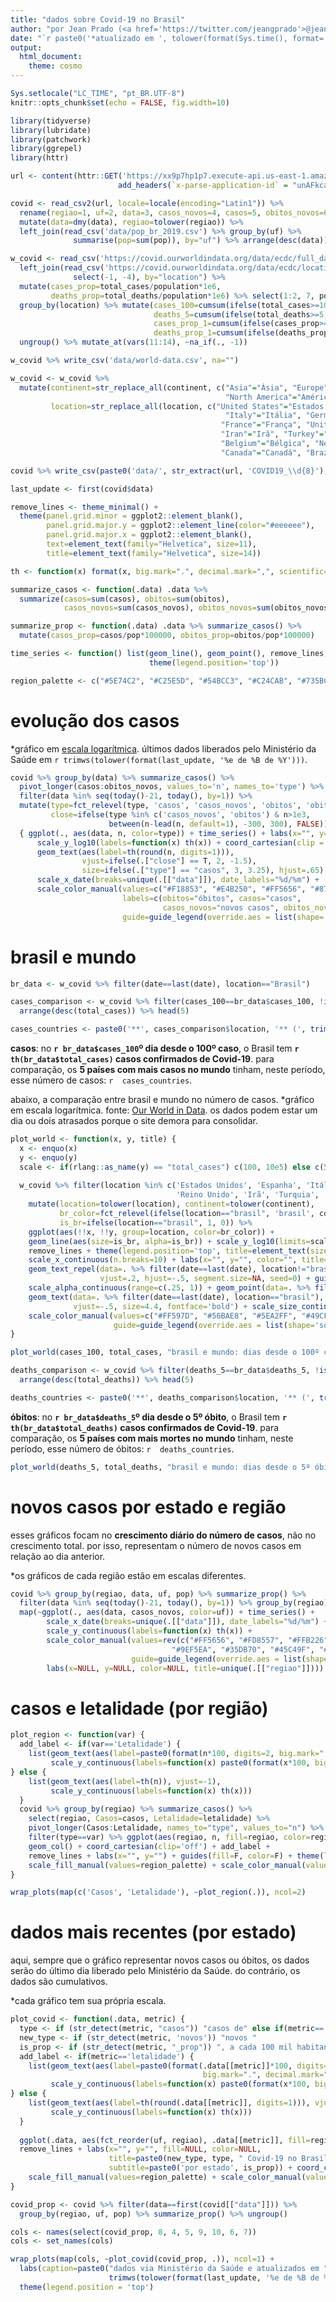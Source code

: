 ```yaml
---
title: "dados sobre Covid-19 no Brasil"
author: "por Jean Prado (<a href='https://twitter.com/jeangprado'>@jeangprado</a>)"
date: "`r paste0('*atualizado em ', tolower(format(Sys.time(), format='%d/%m/%Y às %Hh%M*')))`"
output:
  html_document:
    theme: cosmo
---
```


```r
Sys.setlocale("LC_TIME", "pt_BR.UTF-8")
knitr::opts_chunk$set(echo = FALSE, fig.width=10)

library(tidyverse)
library(lubridate)
library(patchwork)
library(ggrepel)
library(httr)
```

```r
url <- content(httr::GET('https://xx9p7hp1p7.execute-api.us-east-1.amazonaws.com/prod/PortalGeral', accept_json(),
                        add_headers(`x-parse-application-id` = "unAFkcaNDeXajurGB7LChj8SgQYS2ptm")))[["results"]][[1]][["arquivo"]]$url

covid <- read_csv2(url, locale=locale(encoding="Latin1")) %>% 
  rename(regiao=1, uf=2, data=3, casos_novos=4, casos=5, obitos_novos=6, obitos=7) %>%
  mutate(data=dmy(data), regiao=tolower(regiao)) %>%
  left_join(read_csv('data/pop_br_2019.csv') %>% group_by(uf) %>%
              summarise(pop=sum(pop)), by="uf") %>% arrange(desc(data))

w_covid <- read_csv('https://covid.ourworldindata.org/data/ecdc/full_data.csv') %>% 
  left_join(read_csv('https://covid.ourworldindata.org/data/ecdc/locations.csv') %>%
              select(-1, -4), by="location") %>% 
  mutate(cases_prop=total_cases/population*1e6,
         deaths_prop=total_deaths/population*1e6) %>% select(1:2, 7, population, everything()) %>% 
  group_by(location) %>% mutate(cases_100=cumsum(ifelse(total_cases>=100, T, F))-1,
                                deaths_5=cumsum(ifelse(total_deaths>=5, T, F))-1,
                                cases_prop_1=cumsum(ifelse(cases_prop>=1, T, F))-1,
                                deaths_prop_1=cumsum(ifelse(deaths_prop>=1, T, F))-1) %>%
  ungroup() %>% mutate_at(vars(11:14), ~na_if(., -1))

w_covid %>% write_csv('data/world-data.csv', na="")

w_covid <- w_covid %>% 
  mutate(continent=str_replace_all(continent, c("Asia"="Ásia", "Europe"="Europa",
                                                "North America"="América do Norte")),
         location=str_replace_all(location, c("United States"="Estados Unidos", "Spain"="Espanha",
                                                "Italy"="Itália", "Germany"="Alemanha",
                                               "France"="França", "United Kingdom"="Reino Unido",
                                               "Iran"="Irã", "Turkey"="Turquia",
                                               "Belgium"="Bélgica", "Netherlands"="Holanda",
                                               "Canada"="Canadá", "Brazil"="Brasil")))

covid %>% write_csv(paste0('data/', str_extract(url, 'COVID19_\\d{8}'), '.csv'))

last_update <- first(covid$data)

remove_lines <- theme_minimal() +
  theme(panel.grid.minor = ggplot2::element_blank(),
        panel.grid.major.y = ggplot2::element_line(color="#eeeeee"),
        panel.grid.major.x = ggplot2::element_blank(),
        text=element_text(family="Helvetica", size=11),
        title=element_text(family="Helvetica", size=14))

th <- function(x) format(x, big.mark=".", decimal.mark=",", scientific=F)

summarize_casos <- function(.data) .data %>%
  summarize(casos=sum(casos), obitos=sum(obitos), 
            casos_novos=sum(casos_novos), obitos_novos=sum(obitos_novos)) %>% mutate(letalidade=obitos/casos)

summarize_prop <- function(.data) .data %>% summarize_casos() %>% 
  mutate(casos_prop=casos/pop*100000, obitos_prop=obitos/pop*100000)

time_series <- function() list(geom_line(), geom_point(), remove_lines, labs(color=NULL),
                               theme(legend.position='top'))

region_palette <- c("#5E74C2", "#C25E5D", "#54BCC3", "#C24CAB", "#735BC2")
```


# **evolução dos casos**

*gráfico em [escala logarítmica](https://escoladedados.org/2020/04/escalas-lineares-ou-nao-lineares-por-que-nao-ambas/). últimos dados liberados pelo Ministério da Saúde em `r trimws(tolower(format(last_update, '%e de %B de %Y')))`.

```r
covid %>% group_by(data) %>% summarize_casos() %>%  
  pivot_longer(casos:obitos_novos, values_to='n', names_to='type') %>%
  filter(data %in% seq(today()-21, today(), by=1)) %>%
  mutate(type=fct_relevel(type, 'casos', 'casos_novos', 'obitos', 'obitos_novos'),
         close=ifelse(type %in% c('casos_novos', 'obitos') & n>1e3,
                      between(n-lead(n, default=1), -300, 300), FALSE)) %>% 
  { ggplot(., aes(data, n, color=type)) + time_series() + labs(x="", y="") +
      scale_y_log10(labels=function(x) th(x)) + coord_cartesian(clip = "off") +
      geom_text(aes(label=th(round(n, digits=1))),
                vjust=ifelse(.["close"] == T, 2, -1.5),
                size=ifelse(.["type"] == "casos", 3, 3.25), hjust=.65) + 
      scale_x_date(breaks=unique(.[["data"]]), date_labels="%d/%m") + 
      scale_color_manual(values=c("#F18853", "#E4B250", "#FF5656", "#873053"),
                         labels=c(obitos="óbitos", casos="casos",
                                  casos_novos="novos casos", obitos_novos="novos óbitos"),
                         guide=guide_legend(override.aes = list(shape='square', size=6)))}
```

# **brasil e mundo**

```r
br_data <- w_covid %>% filter(date==last(date), location=="Brasil")

cases_comparison <- w_covid %>% filter(cases_100==br_data$cases_100, !is.na(continent)) %>% 
  arrange(desc(total_cases)) %>% head(5)

cases_countries <- paste0('**', cases_comparison$location, '** (', trimws(th(cases_comparison$total_cases)), ')')
```

**casos**: no **`r br_data$cases_100`º dia desde o 100º caso**, o Brasil tem **`r th(br_data$total_cases)` casos confirmados de Covid-19**. para comparação, os **5 países com mais casos no mundo** tinham, neste período, esse número de casos: `r  cases_countries`.

abaixo, a comparação entre brasil e mundo no número de casos. *gráfico em escala logarítmica. fonte: [Our World in Data](https://ourworldindata.org/coronavirus-source-data). os dados podem estar um dia ou dois atrasados porque o site demora para consolidar.

```r
plot_world <- function(x, y, title) {
  x <- enquo(x)
  y <- enquo(y)
  scale <- if(rlang::as_name(y) == "total_cases") c(100, 10e5) else c(5, 10e4)
  
  w_covid %>% filter(location %in% c('Estados Unidos', 'Espanha', 'Itália', 'Alemanha', 'França', 'China',
                                     'Reino Unido', 'Irã', 'Turquia', 'Bélgica', 'Holanda', 'Canadá', 'Brasil')) %>% 
    mutate(location=tolower(location), continent=tolower(continent),
           br_color=fct_relevel(ifelse(location=="brasil", 'brasil', continent), 'brasil', after=0),
           is_br=ifelse(location=="brasil", 1, 0)) %>% 
    ggplot(aes(!!x, !!y, group=location, color=br_color)) +
    geom_line(aes(size=is_br, alpha=is_br)) + scale_y_log10(limits=scale, labels=function(x) th(x)) +
    remove_lines + theme(legend.position='top', title=element_text(size=12)) +
    scale_x_continuous(n.breaks=10) + labs(x="", y="", color="", title=title) +
    geom_text_repel(data=. %>% filter(date==last(date), location!="brasil"), aes(label=location),
                    vjust=.2, hjust=-.5, segment.size=NA, seed=0) + guides(size=F, alpha=F) +
    scale_alpha_continuous(range=c(.25, 1)) + geom_point(data=. %>% filter(date==last(date))) +
    geom_text(data=. %>% filter(date==last(date), location=="brasil"), aes(label=location),
              vjust=-.5, size=4.4, fontface='bold') + scale_size_continuous(range=c(.5, 1.25)) +
    scale_color_manual(values=c("#FF597D", "#56BAE8", "#5EA2FF", "#49CFF6"),
                       guide=guide_legend(override.aes = list(shape='square', size=6)))
}

plot_world(cases_100, total_cases, "brasil e mundo: dias desde o 100º caso")
```

```r
deaths_comparison <- w_covid %>% filter(deaths_5==br_data$deaths_5, !is.na(continent)) %>% 
  arrange(desc(total_deaths)) %>% head(5)

deaths_countries <- paste0('**', deaths_comparison$location, '** (', trimws(th(deaths_comparison$total_deaths)), ')')
```

**óbitos**: no **`r br_data$deaths_5`º dia desde o 5º óbito**, o Brasil tem **`r th(br_data$total_deaths)` casos confirmados de Covid-19**. para comparação, os **5 países com mais mortes no mundo** tinham, neste período, esse número de óbitos: `r  deaths_countries`.

```r
plot_world(deaths_5, total_deaths, "brasil e mundo: dias desde o 5º óbito")
```


# **novos casos por estado e região**

esses gráficos focam no **crescimento diário do número de casos**, não no crescimento total. por isso, representam o número de novos casos em relação ao dia anterior.

*os gráficos de cada região estão em escalas diferentes.
```r
covid %>% group_by(regiao, data, uf, pop) %>% summarize_prop() %>% 
  filter(data %in% seq(today()-21, today(), by=1)) %>% group_by(regiao) %>% group_split() %>% 
  map(~ggplot(., aes(data, casos_novos, color=uf)) + time_series() +
        scale_x_date(breaks=unique(.[["data"]]), date_labels="%d/%m") +
        scale_y_continuous(labels=function(x) th(x)) +
        scale_color_manual(values=rev(c("#FF5656", "#FD8557", "#FFB226", "#B2E456",
                                    "#9EF5EA", "#35DB70", "#45C49F", "#3B7FA7", "#303687")),
                           guide=guide_legend(override.aes = list(shape='square', size=6))) +
        labs(x=NULL, y=NULL, color=NULL, title=unique(.[["regiao"]]))) %>% wrap_plots(ncol=1)
```

# **casos e letalidade (por região)**
```r
plot_region <- function(var) {
  add_label <- if(var=='Letalidade') {
    list(geom_text(aes(label=paste0(format(n*100, digits=2, big.mark=".", decimal.mark=","), "%")), vjust=-1),
         scale_y_continuous(labels=function(x) paste0(format(x*100, big.mark=".", decimal.mark=","), "%")))
} else {
    list(geom_text(aes(label=th(n)), vjust=-1),
         scale_y_continuous(labels=function(x) th(x)))
  }
  covid %>% group_by(regiao) %>% summarize_casos() %>% 
    select(regiao, Casos=casos, Letalidade=letalidade) %>%
    pivot_longer(Casos:Letalidade, names_to="type", values_to="n") %>% 
    filter(type==var) %>% ggplot(aes(regiao, n, fill=regiao, color=regiao)) +
    geom_col() + coord_cartesian(clip='off') + add_label +
    remove_lines + labs(x="", y="") + guides(fill=F, color=F) + theme(legend.position='top') +
    scale_fill_manual(values=region_palette) + scale_color_manual(values=region_palette) + ggtitle(tolower(var))
}

wrap_plots(map(c('Casos', 'Letalidade'), ~plot_region(.)), ncol=2)
```


# **dados mais recentes (por estado)**

aqui, sempre que o gráfico representar novos casos ou óbitos, os dados serão do último dia liberado pelo Ministério da Saúde. do contrário, os dados são cumulativos.

*cada gráfico tem sua própria escala.

```r
plot_covid <- function(.data, metric) {
  type <- if (str_detect(metric, "casos")) "casos de" else if(metric=='letalidade') "letalidade do" else "óbitos por"
  new_type <- if (str_detect(metric, 'novos')) "novos "
  is_prop <- if (str_detect(metric, "_prop")) ", a cada 100 mil habitantes"
  add_label <- if(metric=='letalidade') {
    list(geom_text(aes(label=paste0(format(.data[[metric]]*100, digits=2,
                                           big.mark=".", decimal.mark=","), "%")), vjust=-1, size=3.5),
         scale_y_continuous(labels=function(x) paste0(format(x*100, big.mark=".", decimal.mark=","), "%")))
} else {
    list(geom_text(aes(label=th(round(.data[[metric]], digits=1))), vjust=-1, size=3.5),
         scale_y_continuous(labels=function(x) th(x)))
  }
  
  ggplot(.data, aes(fct_reorder(uf, regiao), .data[[metric]], fill=regiao, color=regiao)) + geom_col() +
  remove_lines + labs(x="", y="", fill=NULL, color=NULL,
                      title=paste0(new_type, type, " Covid-19 no Brasil"),
                      subtitle=paste0('por estado', is_prop)) + coord_cartesian(clip = "off") +
    scale_fill_manual(values=region_palette) + scale_color_manual(values=region_palette) + add_label
}

covid_prop <- covid %>% filter(data==first(covid[["data"]])) %>%
  group_by(regiao, uf, pop) %>% summarize_prop() %>% ungroup()

cols <- names(select(covid_prop, 8, 4, 5, 9, 10, 6, 7))
cols <- set_names(cols)

wrap_plots(map(cols, ~plot_covid(covid_prop, .)), ncol=1) +
  labs(caption=paste0("dados via Ministério da Saúde e atualizados em ",
                      trimws(tolower(format(last_update, '%e de %B de %Y'))))) &
  theme(legend.position = 'top')
```

